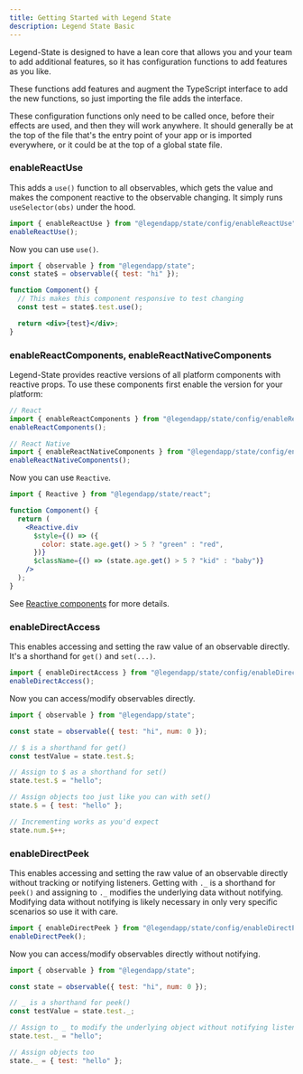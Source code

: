 ```yaml
---
title: Getting Started with Legend State
description: Legend State Basic
---
```


Legend-State is designed to have a lean core that allows you and your team to add additional features, so it has configuration functions to add features as you like.

These functions add features and augment the TypeScript interface to add the new functions, so just importing the file adds the interface.

These configuration functions only need to be called once, before their effects are used, and then they will work anywhere. It should generally be at the top of the file that's the entry point of your app or is imported everywhere, or it could be at the top of a global state file.

### enableReactUse

This adds a `use()` function to all observables, which gets the value and makes the component reactive to the observable changing. It simply runs `useSelector(obs)` under the hood.

```js
import { enableReactUse } from "@legendapp/state/config/enableReactUse";
enableReactUse();
```

Now you can use `use()`.

```jsx
import { observable } from "@legendapp/state";
const state$ = observable({ test: "hi" });

function Component() {
  // This makes this component responsive to test changing
  const test = state$.test.use();

  return <div>{test}</div>;
}
```

### enableReactComponents, enableReactNativeComponents

Legend-State provides reactive versions of all platform components with reactive props. To use these components first enable the version for your platform:

```js
// React
import { enableReactComponents } from "@legendapp/state/config/enableReactComponents";
enableReactComponents();

// React Native
import { enableReactNativeComponents } from "@legendapp/state/config/enableReactNativeComponents";
enableReactNativeComponents();
```

Now you can use `Reactive`.

```jsx
import { Reactive } from "@legendapp/state/react";

function Component() {
  return (
    <Reactive.div
      $style={() => ({
        color: state.age.get() > 5 ? "green" : "red",
      })}
      $className={() => (state.age.get() > 5 ? "kid" : "baby")}
    />
  );
}
```

See [Reactive components](../fine-grained-reactivity/#reactive-components) for more details.

### enableDirectAccess

This enables accessing and setting the raw value of an observable directly. It's a shorthand for `get()` and `set(...)`.

```js
import { enableDirectAccess } from "@legendapp/state/config/enableDirectAccess";
enableDirectAccess();
```

Now you can access/modify observables directly.

```js
import { observable } from "@legendapp/state";

const state = observable({ test: "hi", num: 0 });

// $ is a shorthand for get()
const testValue = state.test.$;

// Assign to $ as a shorthand for set()
state.test.$ = "hello";

// Assign objects too just like you can with set()
state.$ = { test: "hello" };

// Incrementing works as you'd expect
state.num.$++;
```

### enableDirectPeek

This enables accessing and setting the raw value of an observable directly without tracking or notifying listeners. Getting with `._` is a shorthand for `peek()` and assigning to `._` modifies the underlying data without notifying. Modifying data without notifying is likely necessary in only very specific scenarios so use it with care.

```js
import { enableDirectPeek } from "@legendapp/state/config/enableDirectPeek";
enableDirectPeek();
```

Now you can access/modify observables directly without notifying.

```js
import { observable } from "@legendapp/state";

const state = observable({ test: "hi", num: 0 });

// _ is a shorthand for peek()
const testValue = state.test._;

// Assign to _ to modify the underlying object without notifying listeners
state.test._ = "hello";

// Assign objects too
state._ = { test: "hello" };
```
